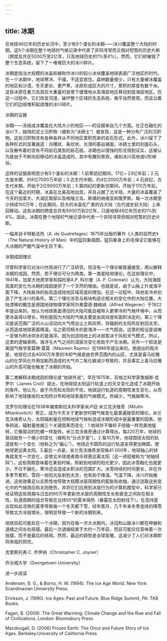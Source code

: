 ```yaml
---
---
---
```

title: 冰期
---




在地球46亿年的历史长河中，至少有5个漫长的冰期——冰川覆盖整个大陆的时期。这5个冰期在整个地球的气候记录中代表了非同寻常而又相对短暂的历史片断（跨度总共在5000万至2亿年，只及地球历史的1%至4%）。然而，它们却摧毁了整个生态系统，留下了一堆堆巨大的冰川碎片。




冰期是指当大规模的冰盖和被称作冰川的较小冰块覆盖地球表面广泛地区的时代。在一个冰期中，地球寒冷、干燥，不适宜居住。森林数量很少，只有大量被冰覆盖的地区和沙漠。冬天更长、更严寒，冰原形成巨大的尺寸，累积的厚度有数千米。这些冰原在重力及其巨大重量的驱使下缓慢地从高海拔地区移动到低海拔地区。在这一过程中，它们改变河道，破坏整个区域的生态系统，夷平自然景观，而且沿着它们的边缘堆积起成堆的冰川碎片。





冰期的证据


冰期——冻结成冰覆盖在大陆大小的地区——的证据来自几个方面。在正在融化的冰川下，独特的泥土沉积物（被称为“冰碛土”）被发现，这是一种分布广泛的沉积物。这些沉积物含有各种各样从不同地区累积而来的岩石形式。此外，冰川留下了各种形式的显著痕迹：沟槽状、条纹状、光滑的基岩铺面，冰碛土里的刻面石头，以及散布着的含有不同岩石类型的砾石层。冰期也以侵蚀的形式得到证实，这被认为是由于不断向前移动的冰盖造成的，其中有雕刻景观，诸如冰川高地或U形峡谷。

这样的证据表明至少有5个漫长的冰期：1.前寒武纪期间，17亿~ 23亿年前；2.元古宙末期，约6亿7000万年前；3.古生代中期，约4亿2000万年前；4.石炭纪，古生代末期，开始于2亿9000万年前；5.第四纪的更新世期间，开始于170万年前。在这个最近的时期，冰盖在北美高地出现，并且占据了北半球。大量的冰盖覆盖了今天的加拿大、大湖区南部以及格陵兰岛、斯堪的纳维亚和俄罗斯。每一次冰期至少持续100万年；在此期间，巨大的冰盖在广袤的古大陆（古代或史前大陆）上来回移动。这些冰期的跨度总共有5000万到2亿年，只是地球46亿年历史的1%到4%。因此，冰期在整个地球的气候记录中代表一个非同寻常但相对短暂的历史片断。

一幅来自卡特勒法热（A. de Quatrefages）1875年出版的著作《人类的自然史》（The Natural History of Man）中的猛犸象插图。猛犸象身上的毛保证它能够在大冰期的严酷气温中生存下来。





冰期成因理论


尽管科学家已对冰川作用进行了广泛研究，但没有一个理论被普遍接受，用以解释冰期的成因。然而，若干理论可分为两类。第一类是陆地理论。在这些理论中，1941年，加拿大地质学家和探险家A.P. 科尔曼（A. P. Coleman）认为，大陆海拔高度的变化为冰期的成因提供了一个天然的理由。也就是说，由于山脉上升或海平面下降，大陆板块的抬高造成陆地区域高度的增加。在这一过程中，陆地变冷并创造了产生冰川的条件。第二个理论涉及与板块构造论相关的变化中的大陆位置。大陆漂移的概念是德国地球物理学家阿尔弗雷德·魏格纳（Alfred Wegener）于1922年提出来的，他认为地球表面滑动的大陆可能会被带入更寒冷的气候环境中，从而使冰盖得以增长，特别是因为大陆的气候主要是由其纬度和面积决定的。第三个理论是说范围广泛的火山活动向大气喷出尘土和灰烬，将辐射的太阳热反射回太空，从而造成地球表面降温。与之密切相关的是海洋——大气假说。这里的假设是说唯一足够为积冰供水的是海洋。因为创造陆地上的冰层取决于风和天气模式，所以，这里的逻辑表明，海洋与大气之间的深层次变化有助于产生冰期。另外一个假说是美国气候学家莫琳·雷莫（Maureen Raymo）在1988年提出来的。她提出的观点是，地球在过去4000万年里的冷却气候是由世界范围内的山区，尤其是喜马拉雅山的化学风化作用加剧而造成的大气中二氧化碳减少导致的，并且事实上喜马拉雅山的升高可能也触发了冰期的开始。

第二类解释冰期成因的理论是“地球外说”。早在1875年，苏格兰科学家詹姆斯·克罗尔（James Croll）提出，在地球绕太阳运行轨道上的天文变化造成了冰期开始的条件。他认为，由于月亮和太阳的干扰，地球运行轨道的周期性发生变化，从而影响了地球接收的太阳热分布和地球表面的气候模式。热越少，气候越寒冷。

克罗尔的理论在1938年被南斯拉夫科学家米卢廷·米兰克沃维奇（Milutin Milankovitch）修正，成为今天关于更新世时期气候变化最普遍接受的理论。米兰克沃维奇认为，太阳辐射量在控制地球气候和造成冰期形成中是最重要的因素。他争辩说，辐射量依据三个关键因素而变化：1.地球并不像轮子绕轴一样完美地旋转，它像晃动的陀螺一样旋转。米兰克沃维奇通过计算得出，每220万年，地球的晃动就有一个微小的变化（被称为“分点岁差”）。2.每10万年，地球围绕太阳的轨道就有一个变化（他称之为“偏心”）。地球近乎圆形的运行轨道变得更加椭圆，使地球更远离太阳。3.最后一点是，米兰克沃维奇发现每41 000年，地球轴心的倾角就发生一次变化，会使北半球或者南半球更远离太阳（这一进程被称为“地轴倾斜”）。这些周期意味着在某些时候，照射到地球的阳光更少，因此冰雪融化也就更少。不仅不融化，寒冷还会造成水积冰的范围扩大。冰雪持续的时间更长，并在许多季节累积。雪将一些阳光反射到太空，也有助于降温。气温下降，冰川开始推进。这些效果足以实质性地导致大规模冰层周期性的膨胀和收缩。通过选取这些变化中的气候效应和太阳绝热，并将它们应用到冰层行为的计算机模型中，科学家已经证明这些周期与过去的60万年更新世冰层的周期性生长和衰变之间存在相关性。轨道周期的组合导致在北纬55°的夏末隔热（暴露在太阳射线下）。在高纬度出现如此凉爽的夏季导致每一个冬天都下雪，经年累月，几千年来冬季连续的降雪导致北方冰层增长，很明显导致一个新的冰期到来。

地球目前可能处在一个冰期，因为在每一次大冰期内，冰冠和山脉冰川都在伸展和退缩之间左右摇摆。最后一次退缩结束于大约一万年前，而且可能仅仅意味着一次摇摆，而不是最后的结局。然而，最近的趋势是全球变暖，这减少了人们对冰期即将来临的担忧。

克里斯托弗·C. 乔伊纳（Christopher C. Joyner）

乔治城大学（Georgetown University）





进一步阅读


Andersen, B. G., & Borns, H. W. (1994). The Ice Age World. New York: Scandinavian University Press.

Erickson, J. (1990). Ice Ages: Past and Future. Blue Ridge Summit, PA: TAB Books.

Fagan, B. (2009). The Great Warming: Climate Change and the Rise and Fall of Civilizations. London: Bloomsbury Press

Macdougall, D. (2006) Frozen Earth: The Once and Future Story of Ice Ages. Berkeley:University of California Press